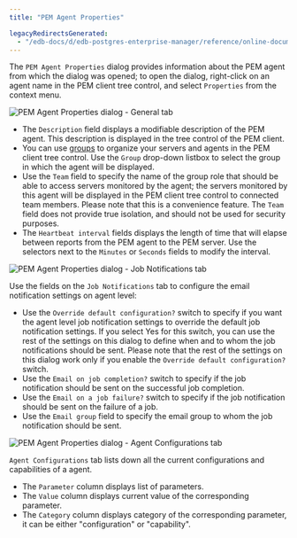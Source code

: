 ```yaml
---
title: "PEM Agent Properties"

legacyRedirectsGenerated:
  - "/edb-docs/d/edb-postgres-enterprise-manager/reference/online-documentation/8.0/pem_agent_properties.html"
---
```


<div id="pem_agent_properties" class="registered_link"></div>

The `PEM Agent Properties` dialog provides information about the PEM agent from which the dialog was opened; to open the dialog, right-click on an agent name in the PEM client tree control, and select `Properties` from the context menu.

![PEM Agent Properties dialog - General tab](../images/pem_agent_properties.png)

-   The `Description` field displays a modifiable description of the PEM agent. This description is displayed in the tree control of the PEM client.
-   You can use [groups](../01_toc_pem_getting_started/05_group_dialog/#group_dialog) to organize your servers and agents in the PEM client tree control. Use the `Group` drop-down listbox to select the group in which the agent will be displayed.
-   Use the `Team` field to specify the name of the group role that should be able to access servers monitored by the agent; the servers monitored by this agent will be displayed in the PEM client tree control to connected team members. Please note that this is a convenience feature. The `Team` field does not provide true isolation, and should not be used for security purposes.
-   The `Heartbeat interval` fields displays the length of time that will elapse between reports from the PEM agent to the PEM server. Use the selectors next to the `Minutes` or `Seconds` fields to modify the interval.

![PEM Agent Properties dialog - Job Notifications tab](../images/pem_agent_job_notification_properties.png)

Use the fields on the `Job Notifications` tab to configure the email notification settings on agent level:

-   Use the `Override default configuration?` switch to specify if you want the agent level job notification settings to override the default job notification settings. If you select Yes for this switch, you can use the rest of the settings on this dialog to define when and to whom the job notifications should be sent. Please note that the rest of the settings on this dialog work only if you enable the `Override default configuration?` switch.
-   Use the `Email on job completion?` switch to specify if the job notification should be sent on the successful job completion.
-   Use the `Email on a job failure?` switch to specify if the job notification should be sent on the failure of a job.
-   Use the `Email group` field to specify the email group to whom the job notification should be sent.

![PEM Agent Properties dialog - Agent Configurations tab](../images/pem_agent_configurations_properties.png)

`Agent Configurations` tab lists down all the current configurations and capabilities of a agent.

-   The `Parameter` column displays list of parameters.
-   The `Value` column displays current value of the corresponding parameter.
-   The `Category` column displays category of the corresponding parameter, it can be either "configuration" or "capability".
